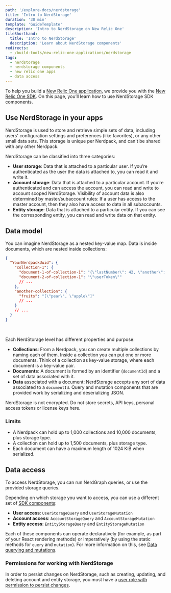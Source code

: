 ```yaml
---
path: '/explore-docs/nerdstorage'
title: 'Intro to NerdStorage'
duration: '30 min'
template: 'GuideTemplate'
description: 'Intro to NerdStorage on New Relic One'
tileShorthand:
  title: 'Intro to NerdStorage'
  description: 'Learn about NerdStorage components'
redirects:
  - /build-tools/new-relic-one-applications/nerdstorage
tags:
  - nerdstorage
  - nerdstorage components
  - new relic one apps
  - data access
---
```


<Intro>

To help you build a [New Relic One application](/use-cases/build-new-relic-one-applications), we provide you with the [New Relic One SDK](/explore-docs/intro-to-sdk). On this page, you’ll learn how to use NerdStorage SDK components.

</Intro>

## Use NerdStorage in your apps

NerdStorage is used to store and retrieve simple sets of data, including users' configuration settings and preferences (like favorites), or any other small data sets. This storage is unique per Nerdpack, and can't be shared with any other Nerdpack.

NerdStorage can be classified into three categories:

- **User storage**: Data that is attached to a particular user. If you’re authenticated as the user the data is attached to, you can read it and write it.
- **Account storage**: Data that is attached to a particular account. If you’re authenticated and can access the account, you can read and write to account scoped NerdStorage. Visibility of account data is also determined by master/subaccount rules: If a user has access to the master account, then they also have access to data in all subaccounts.
- **Entity storage**: Data that is attached to a particular entity. If you can see the corresponding entity, you can read and write data on that entity.

## Data model

You can imagine NerdStorage as a nested key-value map. Data is inside documents, which are nested inside collections:

```json copy=false lineNumbers=false
{
  "YourNerdpackUuid": {
    "collection-1": {
      "document-1-of-collection-1": "{\"lastNumber\": 42, \"another\": [1]}",
      "document-2-of-collection-1": "\"userToken\""
      // ...
    },
    "another-collection": {
      "fruits": "[\"pear\", \"apple\"]"
      // ...
    }
    // ...
  }
}
```

<br />

Each NerdStorage level has different properties and purpose:

- **Collections**: From a Nerdpack, you can create multiple collections by naming each of them. Inside a collection you can put one or more documents. Think of a collection as key-value storage, where each document is a key-value pair.
- **Documents**: A document is formed by an identifier (`documentId`) and a set of data associated with it.
- **Data** associated with a document: NerdStorage accepts any sort of data associated to a `documentId`. Query and mutation components that are provided work by serializing and deserializing JSON.

<Callout variant="caution">

NerdStorage is not encrypted. Do not store secrets, API keys, personal access tokens or license keys here.

</Callout>

### Limits

- A Nerdpack can hold up to 1,000 collections and 10,000 documents, plus storage type.
- A collection can hold up to 1,500 documents, plus storage type.
- Each document can have a maximum length of 1024 KiB when serialized.

## Data access

To access NerdStorage, you can run NerdGraph queries, or use the provided storage queries.

Depending on which storage you want to access, you can use a different set of [SDK components](/client-side-sdk/index.html):

- **User access**: `UserStorageQuery` and `UserStorageMutation`
- **Account access**: `AccountStorageQuery` and `AccountStorageMutation`
- **Entity access**: `EntityStorageQuery` and `EntityStorageMutation`

Each of these components can operate declaratively (for example, as part of your React rendering methods) or imperatively (by using the static methods for `query` and `mutation`). For more information on this, see [Data querying and mutations](/build-tools/new-relic-one-applications/query-and-store-data).

### Permissions for working with NerdStorage

In order to persist changes on NerdStorage, such as creating, updating, and deleting account and entity storage, you must have a [user role with permission to persist changes](https://docs.newrelic.com/docs/accounts/accounts-billing/new-relic-one-pricing-users/users-roles).
